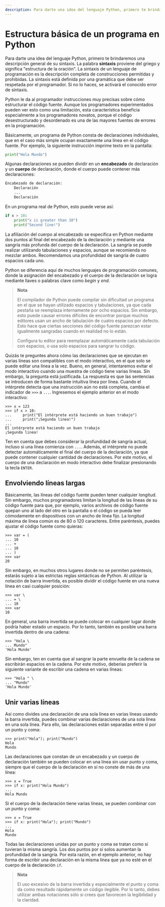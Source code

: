 ```yaml
---
description: Para darte una idea del lenguaje Python, primero te brindaremos una descripción general de su sintaxis.
---
```

# Estructura básica de un programa en Python

Para darte una idea del lenguaje Python, primero te brindaremos una descripción general de su sintaxis. La palabra **sintaxis** proviene del griego y significa "estructura de la oración". La sintaxis de un lenguaje de programación es la descripción completa de construcciones permitidas y prohibidas. La sintaxis está definida por una gramática que debe ser respetada por el programador. Si no lo haces, se activará el conocido error de sintaxis.

Python le da al programador instrucciones muy precisas sobre cómo estructurar el código fuente. Aunque los programadores experimentados pueden ver esto como una limitación, esta característica beneficia especialmente a los programadores novatos, porque el código desestructurado y desordenado es una de las mayores fuentes de errores en la programación.

Básicamente, un programa de Python consta de declaraciones individuales, que en el caso más simple ocupan exactamente una línea en el código fuente. Por ejemplo, la siguiente instrucción imprime texto en la pantalla:

```python filename="Python"
print("Hola Mundo")
```

Algunas declaraciones se pueden dividir en un **encabezado** de declaración y un **cuerpo** de declaración, donde el cuerpo puede contener más declaraciones:

```python filename="Definición de sintaxis"
Encabezado de declaración:
    Declaración
    ...
    Declaración
```

En un programa real de Python, esto puede verse así:

```python filename="Python"
if x > 10:
    print("x is greater than 10")
    print("Second line!")
```

La afiliación del cuerpo al encabezado se especifica en Python mediante dos puntos al final del encabezado de la declaración y mediante una sangría más profunda del cuerpo de la declaración. La sangría se puede realizar utilizando tabulaciones y espacios, aunque se recomienda no mezclar ambos. Recomendamos una profundidad de sangría de cuatro espacios cada uno.

Python se diferencia aquí de muchos lenguajes de programación comunes, donde la asignación del encabezado y el cuerpo de la declaración se logra mediante llaves o palabras clave como *begin* y *end*.

> **Nota**
> 
> El compilador de Python puede compilar sin dificultad un programa en el que se hayan utilizado espacios y tabulaciones, ya que cada pestaña se reemplaza internamente por ocho espacios. Sin embargo, esto puede causar errores difíciles de encontrar porque muchos editores usan un ancho de tabulación de cuatro espacios por defecto. Esto hace que ciertas secciones del código fuente parezcan estar igualmente sangradas cuando en realidad no lo están.
> 
> Configura tu editor para reemplazar automáticamente cada tabulación con espacios, o usa solo espacios para sangrar tu código.

Quizás te preguntes ahora cómo las declaraciones que se ejecutan en varias líneas son compatibles con el modo interactivo, en el que solo se puede editar una línea a la vez. Bueno, en general, intentaremos evitar el modo interactivo cuando una muestra de código tiene varias líneas. Sin embargo, la pregunta está justificada. La respuesta es que las sentencias se introducen de forma bastante intuitiva línea por línea. Cuando el intérprete detecta que una instrucción aún no está completa, cambia el indicador de `>>>` a `...`. Ingresemos el ejemplo anterior en el modo interactivo:

```python-repl filename="Python (interactivo)"
>>> x = 123
>>> if x > 10:
...     print("El intérprete está haciendo un buen trabajo")
...     print("¡Segunda linea!")
...
El intérprete está haciendo un buen trabajo
¡Segunda linea!
```

Ten en cuenta que debes considerar la profundidad de sangría actual, incluso si una línea comienza con `...`. Además, el intérprete no puede detectar automáticamente el final del cuerpo de la declaración, ya que puede contener cualquier cantidad de declaraciones. Por este motivo, el cuerpo de una declaración en modo interactivo debe finalizar presionando la tecla `ENTER`.

## Envolviendo líneas largas

Básicamente, las líneas del código fuente pueden tener cualquier longitud. Sin embargo, muchos programadores limitan la longitud de las líneas de su código fuente para que, por ejemplo, varios archivos de código fuente quepan uno al lado del otro en la pantalla o el código se pueda leer cómodamente en dispositivos con un ancho de línea fijo. La longitud máxima de línea común es de 80 o 120 caracteres. Entre paréntesis, puedes ajustar el código fuente como quieras:

```python-repl filename="Python (interactivo)"
>>> var = (
... 10
... +
... 10
... )
>>> var
20
```

Sin embargo, en muchos otros lugares donde no se permiten paréntesis, estarás sujeto a las estrictas reglas sintácticas de Python. Al utilizar la notación de barra invertida, es posible dividir el código fuente en una nueva línea en casi cualquier posición:

```python-repl filename="Python (interactivo)"
>>> var \
... = \
... 10
>>> var
10
```

En general, una barra invertida se puede colocar en cualquier lugar donde podría haber estado un espacio. Por lo tanto, también es posible una barra invertida dentro de una cadena:

```python-repl filename="Python (interactivo)"
>>> "Hola \
... Mundo"
'Hola Mundo'
```

Sin embargo, ten en cuenta que al sangrar la parte envuelta de la cadena se escribirán espacios en la cadena. Por este motivo, deberías preferir la siguiente variante de escribir una cadena en varias líneas:

```python-repl filename="Python (interactivo)"
>>> "Hola " \
... "Mundo"
'Hola Mundo'
```

## Unir varias líneas

Así como divides una declaración de una sola línea en varias líneas usando la barra invertida, puedes combinar varias declaraciones de una sola línea en una sola línea. Para ello, las declaraciones están separadas entre sí por un punto y coma:

```python-repl filename="Python (interactivo)"
>>> print("Hola"); print("Mundo")
Hola
Mundo
```

Las declaraciones que constan de un encabezado y un cuerpo de declaración también se pueden colocar en una línea sin usar punto y coma, siempre que el cuerpo de la declaración en sí no conste de más de una línea:

```python-repl filename="Python (interactivo)"
>>> x = True
>>> if x: print("Hola Mundo")
...
Hola Mundo
```

Si el cuerpo de la declaración tiene varias líneas, se pueden combinar con un punto y coma:

```python-repl filename="Python (interactivo)"
>>> x = True
>>> if x: print("Hola"); print("Mundo")
...
Hola
Mundo
```

Todas las declaraciones unidas por un punto y coma se tratan como si tuvieran la misma sangría. Los dos puntos por sí solos aumentan la profundidad de la sangría. Por esta razón, en el ejemplo anterior, no hay forma de escribir una declaración en la misma línea que ya no esté en el cuerpo de la declaración `if`.

> **Nota**
> 
> El uso excesivo de la barra invertida y especialmente el punto y coma da como resultado rápidamente un código ilegible. Por lo tanto, debes utilizar ambas notaciones sólo si crees que favorecen la legibilidad y la claridad.

